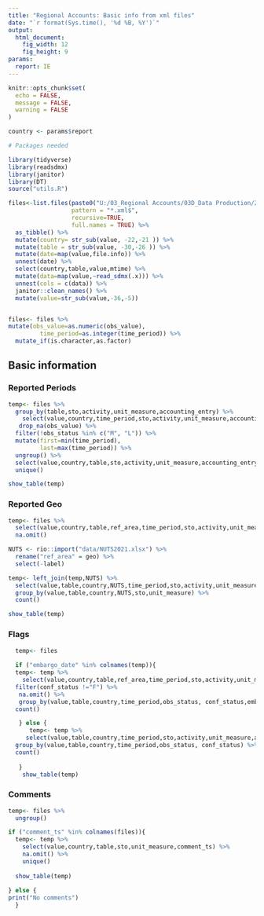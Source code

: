 ```yaml
---
title: "Regional Accounts: Basic info from xml files"
date: "`r format(Sys.time(), '%d %B, %Y')`"
output:
  html_document: 
    fig_width: 12
    fig_height: 9
params:
  report: IE
---
```


```r
knitr::opts_chunk$set(
  echo = FALSE,
  message = FALSE,
  warning = FALSE
)
```

```r
country <- params$report
```

```r
# Packages needed

library(tidyverse)
library(readsdmx)
library(janitor)
library(DT)
source("utils.R")
```

```r
 
files<-list.files(paste0("U:/03_Regional Accounts/03D_Data Production/2021/",country,"/transmission/"),
                  pattern = "*.xml$",
                  recursive=TRUE,
                  full.names = TRUE) %>% 
  as_tibble() %>% 
  mutate(country= str_sub(value, -22,-21 )) %>% 
  mutate(table = str_sub(value, -30,-26 )) %>%
  mutate(date=map(value,file.info)) %>% 
  unnest(date) %>% 
  select(country,table,value,mtime) %>% 
  mutate(data=map(value,~read_sdmx(.x))) %>% 
  unnest(cols = c(data)) %>% 
  janitor::clean_names() %>% 
  mutate(value=str_sub(value,-36,-5))


files<- files %>%     
mutate(obs_value=as.numeric(obs_value),
         time_period=as.integer(time_period)) %>% 
  mutate_if(is.character,as.factor)


```

## Basic information {.tabset}

### Reported Periods

```r
temp<- files %>% 
  group_by(table,sto,activity,unit_measure,accounting_entry) %>% 
    select(value,country,time_period,sto,activity,unit_measure,accounting_entry,obs_value,obs_status) %>% 
   drop_na(obs_value) %>% 
  filter(!obs_status %in% c("M", "L")) %>% 
  mutate(first=min(time_period),
         last=max(time_period)) %>% 
  ungroup() %>% 
  select(value,country,table,sto,activity,unit_measure,accounting_entry,first,last) %>% 
  unique()

show_table(temp)
```

### Reported Geo

```r

temp<- files %>% 
  select(value,country,table,ref_area,time_period,sto,activity,unit_measure,accounting_entry,obs_value) %>% 
  na.omit() 

NUTS <- rio::import("data/NUTS2021.xlsx") %>% 
  rename("ref_area" = geo) %>% 
  select(-label)

temp<- left_join(temp,NUTS) %>%
  select(value,table,country,NUTS,time_period,sto,activity,unit_measure,accounting_entry) %>% 
  group_by(value,table,country,NUTS,sto,unit_measure) %>% 
  count()

show_table(temp)
```

### Flags

```r
  temp<- files
      
  if ("embargo_date" %in% colnames(temp)){
  temp<- temp %>% 
    select(value,country,table,ref_area,time_period,sto,activity,unit_measure,accounting_entry,obs_value, obs_status,conf_status,embargo_date) %>% 
  filter(conf_status !="F") %>% 
   na.omit() %>%  
   group_by(value,table,country,time_period,obs_status, conf_status,embargo_date) %>% 
  count()

   } else {
      temp<- temp %>% 
     select(value,table,country,time_period,sto,activity,unit_measure,accounting_entry,obs_status,conf_status) %>% 
  group_by(value,table,country,time_period,obs_status, conf_status) %>% 
  count()
 
   }
    show_table(temp)

```

### Comments

```r
temp<- files %>%
  ungroup() 

if ("comment_ts" %in% colnames(files)){
  temp<- temp %>% 
    select(value,country,table,sto,unit_measure,comment_ts) %>%
    na.omit() %>% 
    unique()
  
  show_table(temp)
  
} else {
print("No comments")
  }
```



